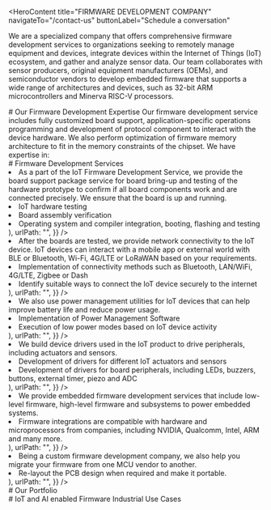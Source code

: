 <HeroContent
  title="FIRMWARE DEVELOPMENT COMPANY"
  navigateTo="/contact-us"
  buttonLabel="Schedule a conversation"
>
  We are a specialized company that offers comprehensive firmware development
  services to organizations seeking to remotely manage equipment and devices,
  integrate devices within the Internet of Things (IoT) ecosystem, and gather
  and analyze sensor data. Our team collaborates with sensor producers, original
  equipment manufacturers (OEMs), and semiconductor vendors to develop embedded
  firmware that supports a wide range of architectures and devices, such as
  32-bit ARM microcontrollers and Minerva RISC-V processors.
</HeroContent>
<ClientCompaniesComponent />

<div className="w-full flex flex-col items-center justify-center text-center">
  # Our Firmware Development Expertise Our firmware development service includes
  fully customized board support, application-specific operations programming
  and development of protocol component to interact with the device hardware. We
  also perform optimization of firmware memory architecture to fit in the memory
  constraints of the chipset. We have expertise in:
</div>

<section className="grid grid-cols-3 gap-10 w-full py-16">
  <section className="w-full col-span-1 cursor-pointer">
    <ServiceCard
      service={{
        id: 1,
        image: "/servicesPage/CustomFirmware.svg",
        title: "Custom Firmware",
        description:
          "We create specialized software for various microcontroller architectures and families, such as those produced by STMicroelectronics, Intel, Nordic, NXP Coldfire, Kinetis, Renesas, Microchip, Atmel, Qualcomm, or any Linux/Android-based microcontroller.",
        urlPath: "",
      }}
    />
  </section>
  <section className="w-full col-span-1 cursor-pointer">
    <ServiceCard
      service={{
        id: 2,
        image: "/servicesPage/Androidfirmware.svg",
        title: "Android Firmware",
        description:
          "We assist industrial product manufacturers with firmware creation to integrate with external devices and allow them to utilize Android by offering comprehensive control over applications. The Android firmware developed by our team also grants root-like access to system resources and automation tools for the development of devices.",
        urlPath: "",
      }}
    />
  </section>
  <section className="w-full col-span-1 cursor-pointer">
    <ServiceCard
      service={{
        id: 3,
        image: "/servicesPage/Linuxfirmware.svg",
        title: "Linux Firmware",
        description:
          "We can develop embedded Linux firmware solutions for devices powered by various microprocessors, such as ARM, Renesas, Cortex, and AVR. Additionally, we offer development services for single-board computer peripherals and sensors, as well as Linux optimization.",
        urlPath: "",
      }}
    />
  </section>
</section>

<div className="w-full text-center"># Firmware Development Services</div>

<section className="grid grid-col-2 gap-10 w-full py-16">
  <section className="w-full col-span-1 cursor-pointer">
    <ServiceCard
      service={{
        id: 1,
        image: "/servicesPage/BoardSupportPackage.svg",
        title: "Board Support Package",
        description: (
          <ul>
            <li>
              As a part of the IoT Firmware Development Service, we provide the
              board support package service for board bring-up and testing of
              the hardware prototype to confirm if all board components work and
              are connected precisely. We ensure that the board is up and
              running.
            </li>
            <li>IoT hardware testing</li>
            <li>Board assembly verification</li>
            <li>
              Operating system and compiler integration, booting, flashing and
              testing
            </li>
          </ul>
        ),
        urlPath: "",
      }}
    />
  </section>
  <section className="w-full col-span-1 cursor-pointer">
    <ServiceCard
      service={{
        id: 2,
        image: "/servicesPage/NeuralNetworkDevelopment.svg",
        title: "Network Connectivity",
        description: (
          <ul>
            <li>
              After the boards are tested, we provide network connectivity to
              the IoT device. IoT devices can interact with a mobile app or
              external world with BLE or Bluetooth, Wi-Fi, 4G/LTE or LoRaWAN
              based on your requirements.
            </li>
            <li>
              Implementation of connectivity methods such as Bluetooth,
              LAN/WiFi, 4G/LTE, Zigbee or Dash
            </li>
            <li>
              Identify suitable ways to connect the IoT device securely to the
              internet
            </li>
          </ul>
        ),
        urlPath: "",
      }}
    />
  </section>
  <section className="w-full col-span-1 cursor-pointer">
    <ServiceCard
      service={{
        id: 3,
        image: "/servicesPage/PowerMangement.svg",
        title: "Power Management",
        description: (
          <ul>
            <li>
              We also use power management utilities for IoT devices that can
              help improve battery life and reduce power usage.
            </li>
            <li>Implementation of Power Management Software</li>
            <li>Execution of low power modes based on IoT device activity</li>
          </ul>
        ),
        urlPath: "",
      }}
    />
  </section>
  <section className="w-full col-span-1 cursor-pointer">
    <ServiceCard
      service={{
        id: 4,
        image: "/servicesPage/DeviceDriver.svg",
        title: "Device Drivers",
        description: (
          <ul>
            <li>
              We build device drivers used in the IoT product to drive
              peripherals, including actuators and sensors.
            </li>
            <li>
              Development of drivers for different IoT actuators and sensors
            </li>
            <li>
              Development of drivers for board peripherals, including LEDs,
              buzzers, buttons, external timer, piezo and ADC
            </li>
          </ul>
        ),
        urlPath: "",
      }}
    />
  </section>
  <section className="w-full col-span-1 cursor-pointer">
    <ServiceCard
      service={{
        id: 5,
        image: "/servicesPage/EmbeddedFirmwareDevelopment.svg",
        title: "Embedded Firmware Development",
        description: (
          <ul>
            <li>
              We provide embedded firmware development services that include
              low-level firmware, high-level firmware and subsystems to power
              embedded systems.
            </li>
            <li>
              Firmware integrations are compatible with hardware and
              microprocessors from companies, including NVIDIA, Qualcomm, Intel,
              ARM and many more.
            </li>
          </ul>
        ),
        urlPath: "",
      }}
    />
  </section>
  <section className="w-full col-span-1 cursor-pointer">
    <ServiceCard
      service={{
        id: 6,
        image: "/servicesPage/MigrationLegacyFirmware.svg",
        title: "Migration of Legacy Firmware",
        description: (
          <ul>
            <li>
              Being a custom firmware development company, we also help you
              migrate your firmware from one MCU vendor to another.
            </li>
            <li>
              Re-layout the PCB design when required and make it portable.
            </li>
          </ul>
        ),
        urlPath: "",
      }}
    />
  </section>
</section>

<div className="w-full text-center"># Our Portfolio</div>

<section className="grid grid-cols-3 gap-10 w-full py-16">
  <section className="w-full col-span-1 cursor-pointer">
    <ServiceCard
      service={{
        id: 1,
        image: "/servicesPage/HiAryaImage.svg",
        title: "HiArya",
        description:
          "Our team of IoT, AI, ML, Mechanical, and Electrical experts worked together to create a smart tea maker that enables users to make their recipe from the web interface, mobile app, and machine itself. The combination of IoT and AI resulted in a fully automatic Tea Maker Robot.",
        urlPath: "",
      }}
    />
  </section>
  <section className="w-full col-span-1 cursor-pointer">
    <ServiceCard
      service={{
        id: 2,
        image: "/servicesPage/EtonImage.png",
        title: "ETON",
        description:
          "The client required a multi-room audio solution controlled by Android and iOS devices to communicate with multiple speakers without audio latency. They wanted that the app should support local media content, NAS music source, Bluetooth, Airplay and Google Chromecast.",
        urlPath: "",
      }}
    />
  </section>
  <section className="w-full col-span-1 cursor-pointer">
    <ServiceCard
      service={{
        id: 3,
        image: "/servicesPage/controlmultiplespeakersRIVAWAND.svg",
        title: "Audio Design Expert",
        description:
          "Rikki Farr, a veteran in the music industry who has worked with music legends- The Beatles and Jimi Hendrix, is the man behind RIVA WAND speakers. The audio manufacturers engaged us to build an app that could connect the speakers to bestow unrivaled symphonic experience to its users.",
        urlPath: "",
      }}
    />
  </section>
</section>

<div className="w-full text-center">
  # IoT and AI enabled Firmware Industrial Use Cases
</div>

<section className="grid grid-cols-3 gap-10 w-full py-16">
  <section className="w-full col-span-1 cursor-pointer">
    <ServiceCard
      service={{
        id: 1,
        image: "/servicesPage/Industrialmachines.svg",
        title: "Industrial Machines",
        description:
          "We have developed IoT-enabled firmware to build energy meters, industrial-grade cameras, and server-grade systems.",
        urlPath: "",
      }}
    />
  </section>
  <section className="w-full col-span-1 cursor-pointer">
    <ServiceCard
      service={{
        id: 2,
        image: "/servicesPage/Automotive2.svg",
        title: "Automotive",
        description:
          "To lead the evolution of smart vehicles and striving for zero accidents, we can integrate IoT sensors in-car infotainment.",
        urlPath: "/",
      }}
    />
  </section>
  <section className="w-full col-span-1 cursor-pointer">
    <ServiceCard
      service={{
        id: 3,
        image: "/servicesPage/Healthcare4.svg",
        title: "Healthcare",
        description:
          "We have Embedded RTOS, FPGA and CPLD programming for the Digital and analog signal processing and High speed signal verification.",
        urlPath: "",
      }}
    />
  </section>
  <section className="w-full col-span-1 cursor-pointer">
    <ServiceCard
      service={{
        id: 4,
        image: "/servicesPage/VendingMachines.svg",
        title: "Vending Machines",
        description:
          "We have developed IoT-enabled smart vending machines integrated with camera and customized OS without third-party apps.",
        urlPath: "",
      }}
    />
  </section>
  <section className="w-full col-span-1 cursor-pointer">
    <ServiceCard
      service={{
        id: 5,
        image: "/servicesPage/Households.svg",
        title: "Households",
        description:
          "We have connected CMS with the smart TV systems for a client to provide full control over processes on screen.",
        urlPath: "/",
      }}
    />
  </section>
  <section className="w-full col-span-1 cursor-pointer">
    <ServiceCard
      service={{
        id: 6,
        image: "/servicesPage/HospitalityIndustry.svg",
        title: "Hospitality Industry",
        description:
          "We develop smart hotel apps, which result in high efficiency of employees and provide better customer experience.",
        urlPath: "",
      }}
    />
  </section>
</section>

